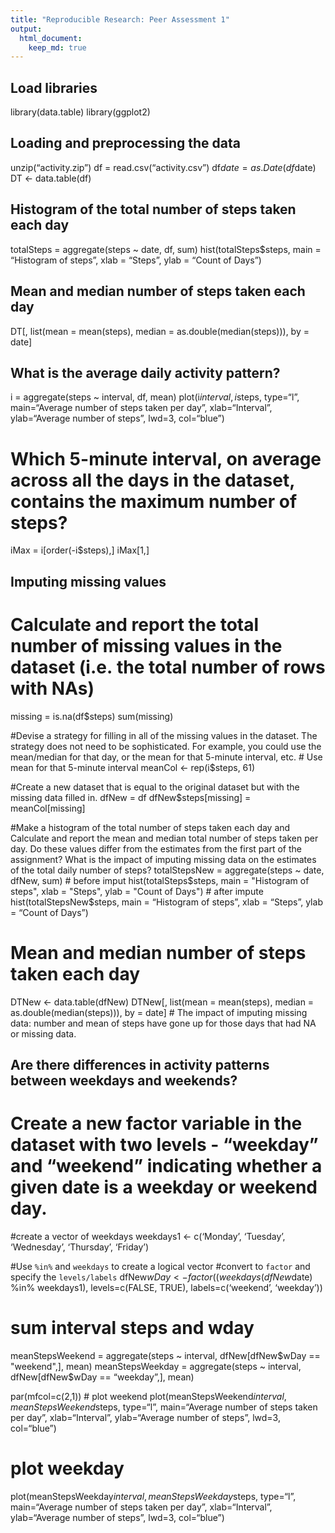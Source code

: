 ```yaml
---
title: "Reproducible Research: Peer Assessment 1"
output: 
  html_document:
    keep_md: true
---
```


## Load libraries
library(data.table)
library(ggplot2)


## Loading and preprocessing the data
unzip("activity.zip")
df = read.csv("activity.csv")
df$date = as.Date(df$date)
DT <- data.table(df)


## Histogram of the total number of steps taken each day
totalSteps = aggregate(steps ~ date, df, sum)
hist(totalSteps$steps, main = "Histogram of steps", xlab = "Steps", ylab = "Count of Days")


## Mean and median number of steps taken each day
DT[, list(mean   = mean(steps),
              median = as.double(median(steps))),
         by = date]


## What is the average daily activity pattern?
i = aggregate(steps ~ interval, df, mean)
plot(i$interval, i$steps, type="l",
     main="Average number of steps taken per day", 
     xlab="Interval", ylab="Average number of steps", 
     lwd=3, col="blue")

# Which 5-minute interval, on average across all the days in the dataset, contains the maximum number of steps?
iMax = i[order(-i$steps),]
iMax[1,]

## Imputing missing values
# Calculate and report the total number of missing values in the dataset (i.e. the total number of rows with NAs)
missing = is.na(df$steps)
sum(missing)

#Devise a strategy for filling in all of the missing values in the dataset. The strategy does not need to be sophisticated. For example, you could use the mean/median for that day, or the mean for that 5-minute interval, etc.
# Use mean for that 5-minute interval
meanCol <- rep(i$steps, 61)

#Create a new dataset that is equal to the original dataset but with the missing data filled in.
dfNew = df
dfNew$steps[missing] = meanCol[missing]

#Make a histogram of the total number of steps taken each day and Calculate and report the mean and median total number of steps taken per day. Do these values differ from the estimates from the first part of the assignment? What is the impact of imputing missing data on the estimates of the total daily number of steps?
totalStepsNew = aggregate(steps ~ date, dfNew, sum)
# before imput
hist(totalSteps$steps, main = "Histogram of steps", xlab = "Steps", ylab = "Count of Days")
# after impute
hist(totalStepsNew$steps, main = "Histogram of steps", xlab = "Steps", ylab = "Count of Days")

# Mean and median number of steps taken each day
DTNew <- data.table(dfNew)
DTNew[, list(mean   = mean(steps),
              median = as.double(median(steps))),
         by = date]
# The impact of imputing missing data: number and mean of steps have gone up for those days that had NA or missing data.

## Are there differences in activity patterns between weekdays and weekends?
# Create a new factor variable in the dataset with two levels - "weekday" and "weekend" indicating whether a given date is a weekday or weekend day.

#create a vector of weekdays
weekdays1 <- c('Monday', 'Tuesday', 'Wednesday', 'Thursday', 'Friday')

#Use `%in%` and `weekdays` to create a logical vector
#convert to `factor` and specify the `levels/labels`
dfNew$wDay <- factor((weekdays(dfNew$date) %in% weekdays1), 
                   levels=c(FALSE, TRUE), labels=c('weekend', 'weekday'))

# sum interval steps and wday
meanStepsWeekend = aggregate(steps ~ interval, dfNew[dfNew$wDay == "weekend",], mean)
meanStepsWeekday = aggregate(steps ~ interval, dfNew[dfNew$wDay == "weekday",], mean)

par(mfcol=c(2,1))
# plot weekend
plot(meanStepsWeekend$interval, meanStepsWeekend$steps, type="l",
     main="Average number of steps taken per day", 
     xlab="Interval", ylab="Average number of steps", 
     lwd=3, col="blue")

# plot weekday
plot(meanStepsWeekday$interval, meanStepsWeekday$steps, type="l",
    main="Average number of steps taken per day", 
    xlab="Interval", ylab="Average number of steps", 
    lwd=3, col="blue")
